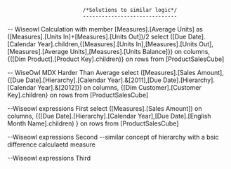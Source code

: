 							/*Solutions to similar logic*/
							------------------------------

-- Wiseowl Calculation
with member [Measures].[Average Units] as ([Measures].[Units In]+[Measures].[Units Out])/2
select 
 ([Due Date].[Calendar Year].children,{[Measures].[Units In],[Measures].[Units Out],[Measures].[Average Units],[Measures].[Units Balance]}) on columns,
 {([Dim Product].[Product Key].children)} on rows
from [ProductSalesCube]

-- WiseOwl MDX Harder Than Average
select
([Measures].[Sales Amount],{[Due Date].[Hierarchy].[Calendar Year].&[2011],[Due Date].[Hierarchy].[Calendar Year].&[2012]}) on columns,
{[Dim Customer].[Customer Key].children} on rows
from [ProductSalesCube]

--Wiseowl expressions First
select
([Measures].[Sales Amount]) on columns,
{([Due Date].[Hierarchy].[Calendar Year],[Due Date].[English Month Name].children) } on rows
from [ProductSalesCube]

--Wiseowl expressions Second
--similar concept of hierarchy with a bsic difference calculaetd measure

--Wiseowl expressions Third
